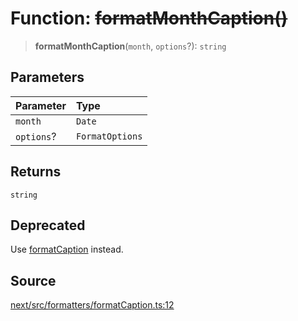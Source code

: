 # Function: ~~formatMonthCaption()~~

> **formatMonthCaption**(`month`, `options`?): `string`

## Parameters

| Parameter | Type |
| :------ | :------ |
| `month` | `Date` |
| `options`? | `FormatOptions` |

## Returns

`string`

## Deprecated

Use [formatCaption](/api/next/functions/formatCaption.mdx) instead.

## Source

[next/src/formatters/formatCaption.ts:12](https://github.com/gpbl/react-day-picker/blob/56bfb649e/next/src/formatters/formatCaption.ts#L12)
